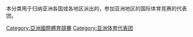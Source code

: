 本分类用于归纳亚洲各国或各地区派出的，参加亚洲地区的国际体育竞赛的代表团。

[[Category:亞洲國際體育競賽|Category:亞洲國際體育競賽]]
[[Category:亚洲体育代表团|Category:亚洲体育代表团]]